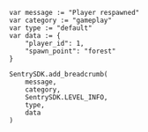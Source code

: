 ```gdscript
var message := "Player respawned"
var category := "gameplay"
var type := "default"
var data := {
    "player_id": 1,
    "spawn_point": "forest"
}

SentrySDK.add_breadcrumb(
    message,
    category,
    SentrySDK.LEVEL_INFO,
    type,
    data
)
```
